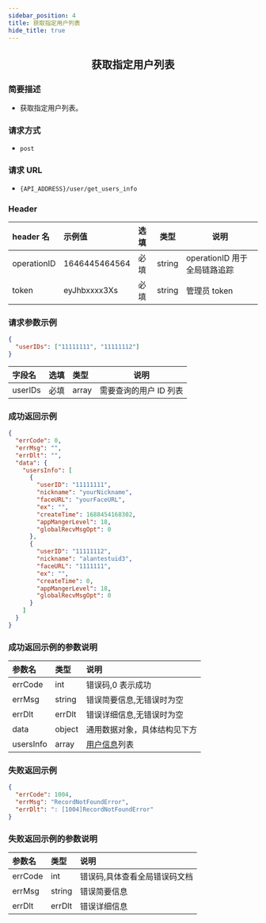 ```yaml
---
sidebar_position: 4
title: 获取指定用户列表
hide_title: true
---
```


<center>

## 获取指定用户列表

</center>

### 简要描述

- 获取指定用户列表。

### 请求方式

- `post`

### 请求 URL

- `{API_ADDRESS}/user/get_users_info`

### Header

| header 名   | 示例值        | 选填 | 类型   | 说明                         |
| :---------- | :------------ | :--- | ------ | ---------------------------- |
| operationID | 1646445464564 | 必填 | string | operationID 用于全局链路追踪 |
| token       | eyJhbxxxx3Xs  | 必填 | string | 管理员 token                 |

### 请求参数示例

```json
{
  "userIDs": ["11111111", "11111112"]
}
```

| 字段名  | 选填 | 类型  | 说明                   |
| :------ | :--- | :---- | ---------------------- |
| userIDs | 必填 | array | 需要查询的用户 ID 列表 |

### 成功返回示例

```json
{
  "errCode": 0,
  "errMsg": "",
  "errDlt": "",
  "data": {
    "usersInfo": [
      {
        "userID": "11111111",
        "nickname": "yourNickname",
        "faceURL": "yourFaceURL",
        "ex": "",
        "createTime": 1688454168302,
        "appMangerLevel": 18,
        "globalRecvMsgOpt": 0
      },
      {
        "userID": "11111112",
        "nickname": "alantestuid3",
        "faceURL": "1111111",
        "ex": "",
        "createTime": 0,
        "appMangerLevel": 18,
        "globalRecvMsgOpt": 0
      }
    ]
  }
}
```

### 成功返回示例的参数说明

| 参数名    | 类型   | 说明                                                   |
| :-------- | :----- | :----------------------------------------------------- |
| errCode   | int    | 错误码,0 表示成功                                      |
| errMsg    | string | 错误简要信息,无错误时为空                              |
| errDlt    | errDlt | 错误详细信息,无错误时为空                              |
| data      | object | 通用数据对象，具体结构见下方                           |
| usersInfo | array  | [用户信息](docs/restapi/commonFields.mdx#userinfo)列表 |

### 失败返回示例

```json
{
  "errCode": 1004,
  "errMsg": "RecordNotFoundError",
  "errDlt": ": [1004]RecordNotFoundError"
}
```

### 失败返回示例的参数说明

| 参数名  | 类型   | 说明                          |
| :------ | :----- | :---------------------------- |
| errCode | int    | 错误码,具体查看全局错误码文档 |
| errMsg  | string | 错误简要信息                  |
| errDlt  | errDlt | 错误详细信息                  |
